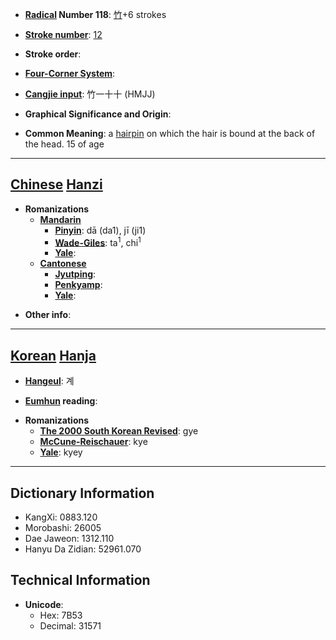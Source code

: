 * '''[[Wiktionary:Chinese radical index| Radical]] Number 118''': [[Wiktionary:Chinese radical index 竹|竹]]+6 strokes

* '''[[Wiktionary:Chinese total strokes index|Stroke number]]''': [[Wiktionary:Chinese total strokes index 12|12]]

* '''Stroke order''': 

* '''[[Wiktionary:Chinese four corner index|Four-Corner System]]''': 

* '''[[Wiktionary:Chinese Cangjie index|Cangjie input]]''': 竹一十十 (HMJJ)

* '''Graphical Significance and Origin''': 

* '''Common Meaning''': a [[hairpin]] on which the hair is bound at the back of the head. 15 of age

----

== [[Chinese]] [[Hanzi]] ==

* '''Romanizations'''
** '''[[Mandarin]]'''
*** '''[[Pinyin]]''': dā (da1), jī (ji1)
*** '''[[Wade-Giles]]''': ta<sup>1</sup>, chi<sup>1</sup>
*** '''[[Yale]]''': 
** '''[[Cantonese]]'''
*** '''[[Jyutping]]''':
*** '''[[Penkyamp]]''': 
*** '''[[Yale]]''': 

* '''Other info''': 

----

== [[Korean]] [[Hanja]] ==

* '''[[Hangeul]]''': 계

* '''[[Eumhun]] reading''': 

* '''Romanizations'''
** '''[[The 2000 South Korean Revised Romanization|The 2000 South Korean Revised]]''': gye
** '''[[McCune-Reischauer]]''': kye
** '''[[Yale]]''': kyey

----

== Dictionary Information ==

* KangXi: 0883.120
* Morobashi: 26005
* Dae Jaweon: 1312.110
* Hanyu Da Zidian: 52961.070

== Technical Information ==

* '''Unicode''':
** Hex: 7B53
** Decimal: 31571